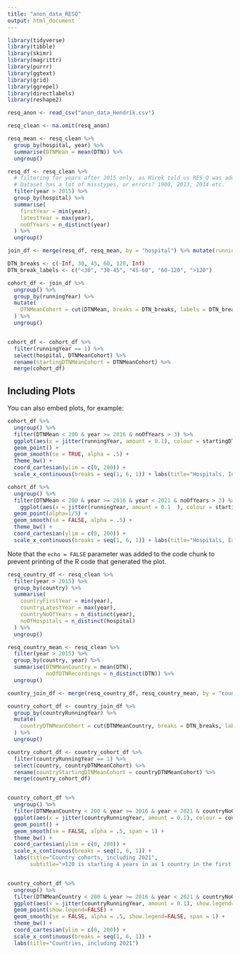 ```yaml
---
title: "anon_data_RESQ"
output: html_document
---
```


```r
library(tidyverse)
library(tibble)
library(skimr)
library(magrittr)
library(purrr)
library(ggtext)
library(grid)
library(ggrepel)
library(directlabels)
library(reshape2)

```

```r
resq_anon <- read_csv("anon_data_Hendrik.csv")

resq_clean <- na.omit(resq_anon)
```



```r
resq_mean <- resq_clean %>%
  group_by(hospital, year) %>%
  summarise(DTNMean = mean(DTN)) %>%
  ungroup()

resq_df <- resq_clean %>%
  # filtering for years after 2015 only, as Mirek told us RES-Q was added in 2016.
  # Dataset has a lot of misstypes, or errors? 1900, 2013, 2014 etc.
  filter(year > 2015) %>%
  group_by(hospital) %>%
  summarise(
    firstYear = min(year),
    latestYear = max(year),
    noOfYears = n_distinct(year)
  ) %>%
  ungroup()

join_df <- merge(resq_df, resq_mean, by = "hospital") %>% mutate(runningYear = year - firstYear + 1)

DTN_breaks <- c(-Inf, 30, 45, 60, 120, Inf)
DTN_break_labels <- c("<30", "30-45", "45-60", "60-120", ">120")

cohort_df <- join_df %>%
  ungroup() %>%
  group_by(runningYear) %>%
  mutate(
    DTNMeanCohort = cut(DTNMean, breaks = DTN_breaks, labels = DTN_break_labels)
  ) %>%
  ungroup()


cohort_df <- cohort_df %>%
  filter(runningYear == 1) %>%
  select(hospital, DTNMeanCohort) %>%
  rename(startingDTNMeanCohort = DTNMeanCohort) %>%
  merge(cohort_df)

```

## Including Plots

You can also embed plots, for example:

```r
cohort_df %>%
  ungroup() %>%
  filter(DTNMean < 200 & year >= 2016 & noOfYears > 3) %>%
  ggplot(aes(x = jitter(runningYear, amount = 0.1), colour = startingDTNMeanCohort, y = DTNMean)) +
  geom_point() +
  geom_smooth(se = TRUE, alpha = .5) +
  theme_bw() +
  coord_cartesian(ylim = c(0, 200)) +
  scale_x_continuous(breaks = seq(1, 6, 1)) + labs(title="Hospitals, Including 2021")

cohort_df %>%
  ungroup() %>%
  filter(DTNMean < 200 & year >= 2016 & year < 2021 & noOfYears > 3) %>%
    ggplot(aes(x = jitter(runningYear, amount = 0.1  ), colour = startingDTNMeanCohort, y = DTNMean)) +
  geom_point(alpha=1/5) +
  geom_smooth(se = FALSE, alpha = .5) +
  theme_bw() +
  coord_cartesian(ylim = c(0, 200)) +
  scale_x_continuous(breaks = seq(1, 6, 1)) + labs(title="Hospitals, Excluding 2021")


```

Note that the `echo = FALSE` parameter was added to the code chunk to prevent printing of the R code that generated the plot.

```r
resq_country_df <- resq_clean %>%
  filter(year > 2015) %>%
  group_by(country) %>%
  summarise(
    countryFirstYear = min(year),
    countryLatestYear = max(year),
    countryNoOfYears = n_distinct(year),
    noOfHospitals = n_distinct(hospital)
  ) %>%
  ungroup()

resq_country_mean <- resq_clean %>%
  filter(year > 2015) %>%
  group_by(country, year) %>%
  summarise(DTNMeanCountry = mean(DTN), 
            noOfDTNRecordings = n_distinct(DTN)) %>%
  ungroup()

country_join_df <- merge(resq_country_df, resq_country_mean, by = "country") %>% mutate(countryRunningYear = year - countryFirstYear + 1)

country_cohort_df <- country_join_df %>%
  group_by(countryRunningYear) %>%
  mutate(
    countryDTNMeanCohort = cut(DTNMeanCountry, breaks = DTN_breaks, labels = DTN_break_labels)
  ) %>%
  ungroup()

country_cohort_df <- country_cohort_df %>%
  filter(countryRunningYear == 1) %>%
  select(country, countryDTNMeanCohort) %>%
  rename(countryStartingDTNMeanCohort = countryDTNMeanCohort) %>%
  merge(country_cohort_df)



```

```r
country_cohort_df %>%
  ungroup() %>%
  filter(DTNMeanCountry < 200 & year >= 2016 & year < 2021 & countryNoOfYears > 3) %>%
  ggplot(aes(x = jitter(countryRunningYear, amount = 0.1), colour = countryStartingDTNMeanCohort, y = DTNMeanCountry)) +
  geom_point() +
  geom_smooth(se = FALSE, alpha = .5, span = 1) +
  theme_bw() +
  coord_cartesian(ylim = c(0, 200)) +
  scale_x_continuous(breaks = seq(1, 6, 1)) + 
  labs(title="Country cohorts, including 2021", 
       subtitle=">120 is starting 4 years in as 1 country in the first three years had a mean DTN of < 200")


country_cohort_df %>%
  ungroup() %>%
  filter(DTNMeanCountry < 200 & year >= 2016 & year < 2021 & countryNoOfYears > 3) %>%
  ggplot(aes(x = jitter(countryRunningYear, amount = 0.1), show.legend=F, colour = country, y = DTNMeanCountry)) +
  geom_point(show.legend=FALSE) +
  geom_smooth(se = FALSE, alpha = .5, show.legend=FALSE, span = 1) +
  theme_bw() +
  coord_cartesian(ylim = c(0, 200)) +
  scale_x_continuous(breaks = seq(1, 6, 1)) + 
  labs(title="Countries, including 2021")
```

